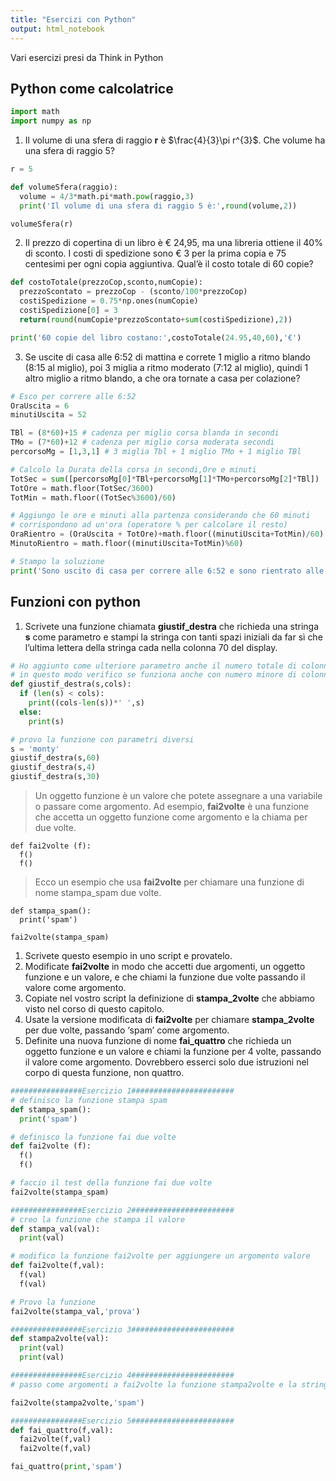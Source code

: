 ```yaml
---
title: "Esercizi con Python"
output: html_notebook
---
```


Vari esercizi presi da Think in Python

## Python come calcolatrice

```python
import math
import numpy as np
```

1.  Il volume di una sfera di raggio **r** è $\frac{4}{3}\pi r^{3}$. Che volume ha una sfera di raggio 5?

```python
r = 5

def volumeSfera(raggio):
  volume = 4/3*math.pi*math.pow(raggio,3)
  print('Il volume di una sfera di raggio 5 è:',round(volume,2))

volumeSfera(r)
```

2.  Il prezzo di copertina di un libro è € 24,95, ma una libreria ottiene il 40% di sconto. I costi di spedizione sono € 3 per la prima copia e 75 centesimi per ogni copia aggiuntiva. Qual'è il costo totale di 60 copie?

```python
def costoTotale(prezzoCop,sconto,numCopie):
  prezzoScontato = prezzoCop - (sconto/100*prezzoCop)
  costiSpedizione = 0.75*np.ones(numCopie)
  costiSpedizione[0] = 3
  return(round(numCopie*prezzoScontato+sum(costiSpedizione),2))

print('60 copie del libro costano:',costoTotale(24.95,40,60),'€')
```

3.  Se uscite di casa alle 6:52 di mattina e correte 1 miglio a ritmo blando (8:15 al miglio), poi 3 miglia a ritmo moderato (7:12 al miglio), quindi 1 altro miglio a ritmo blando, a che ora tornate a casa per colazione?

```python
# Esco per correre alle 6:52
OraUscita = 6
minutiUscita = 52

TBl = (8*60)+15 # cadenza per miglio corsa blanda in secondi
TMo = (7*60)+12 # cadenza per miglio corsa moderata secondi
percorsoMg = [1,3,1] # 3 miglia Tbl + 1 miglio TMo + 1 miglio TBl

# Calcolo la Durata della corsa in secondi,Ore e minuti
TotSec = sum([percorsoMg[0]*TBl+percorsoMg[1]*TMo+percorsoMg[2]*TBl])
TotOre = math.floor(TotSec/3600)
TotMin = math.floor((TotSec%3600)/60)

# Aggiungo le ore e minuti alla partenza considerando che 60 minuti
# corrispondono ad un'ora (operatore % per calcolare il resto)
OraRientro = (OraUscita + TotOre)+math.floor((minutiUscita+TotMin)/60)
MinutoRientro = math.floor((minutiUscita+TotMin)%60)

# Stampo la soluzione
print('Sono uscito di casa per correre alle 6:52 e sono rientrato alle',OraRientro,':',MinutoRientro)
```

## Funzioni con python

1.  Scrivete una funzione chiamata **giustif_destra** che richieda una stringa **s** come parametro e stampi la stringa con tanti spazi iniziali da far sì che l'ultima lettera della stringa cada nella colonna 70 del display.

```python
# Ho aggiunto come ulteriore parametro anche il numero totale di colonne
# in questo modo verifico se funziona anche con numero minore di colonne
def giustif_destra(s,cols):
  if (len(s) < cols):
    print((cols-len(s))*' ',s)
  else:
    print(s)

# provo la funzione con parametri diversi
s = 'monty'
giustif_destra(s,60)
giustif_destra(s,4)
giustif_destra(s,30)
```

> Un oggetto funzione è un valore che potete assegnare a una variabile o passare come argomento. Ad esempio, **fai2volte** è una funzione che accetta un oggetto funzione come argomento e la chiama per due volte.

    def fai2volte (f):
      f()
      f()

> Ecco un esempio che usa **fai2volte** per chiamare una funzione di nome stampa_spam due volte.

    def stampa_spam():
      print('spam')

    fai2volte(stampa_spam)

1.  Scrivete questo esempio in uno script e provatelo.
2.  Modificate **fai2volte** in modo che accetti due argomenti, un oggetto funzione e un valore, e che chiami la funzione due volte passando il valore come argomento.
3.  Copiate nel vostro script la definizione di **stampa_2volte** che abbiamo visto nel corso di questo capitolo.
4.  Usate la versione modificata di **fai2volte** per chiamare **stampa_2volte** per due volte, passando 'spam' come argomento.
5.  Definite una nuova funzione di nome **fai_quattro** che richieda un oggetto funzione e un valore e chiami la funzione per 4 volte, passando il valore come argomento. Dovrebbero esserci solo due istruzioni nel corpo di questa funzione, non quattro.

```python

################Esercizio 1#######################
# definisco la funzione stampa spam
def stampa_spam():
  print('spam')

# definisco la funzione fai due volte
def fai2volte (f):
  f()
  f()

# faccio il test della funzione fai due volte
fai2volte(stampa_spam)

################Esercizio 2#######################
# creo la funzione che stampa il valore
def stampa_val(val):
  print(val)

# modifico la funzione fai2volte per aggiungere un argomento valore
def fai2volte(f,val):
  f(val)
  f(val)

# Provo la funzione
fai2volte(stampa_val,'prova')

################Esercizio 3#######################
def stampa2volte(val):
  print(val)
  print(val)

################Esercizio 4#######################
# passo come argomenti a fai2volte la funzione stampa2volte e la stringa "spam"

fai2volte(stampa2volte,'spam')

################Esercizio 5#######################
def fai_quattro(f,val):
  fai2volte(f,val)
  fai2volte(f,val)

fai_quattro(print,'spam')
```
